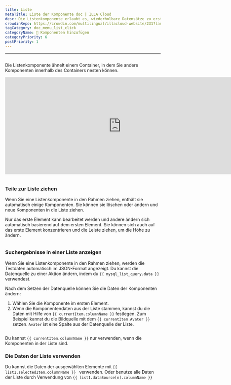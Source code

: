 ```yaml
---
title: Liste
metaTitle: Liste der Komponente doc | ILLA Cloud
desc: Die Listenkomponente erlaubt es, wiederholbare Datensätze zu erstellen, deren Aussehen und Gefühl von Ihnen definiert werden.
crowdinRepo: https://crowdin.com/multilingual/illacloud-website/231?languages=de&filter=basic&value=0
tagCategory: doc_menu_list_click
categoryName: 🧬 Komponenten hinzufügen
categoryPriority: 6
postPriority: 1
---
```


* * *

## <h2 hidden>Liste</h2>

Die Listenkomponente ähnelt einem Container, in dem Sie andere Komponenten innerhalb des Containers nesten können.

<iframe width="750" height="315" src="https://www.youtube.com/embed/5rtzkJxEe5o" title="How to use List Component in ILLA Cloud? ILLA Tutorial." frameborder="0" allow="accelerometer; autoplay; clipboard-write; encrypted-media; gyroscope; picture-in-picture; web-share" allowfullscreen></iframe>

<img
  src='https://cdn.illacloud.com/official-website/img/docs/assemble/list.png'
  alt=""
/>

### Teile zur Liste ziehen

Wenn Sie eine Listenkomponente in den Rahmen ziehen, enthält sie automatisch einige Komponenten. Sie können sie löschen oder ändern und neue Komponenten in die Liste ziehen. 

Nur das erste Element kann bearbeitet werden und andere ändern sich automatisch basierend auf dem ersten Element. Sie können sich auch auf das erste Element konzentrieren und die Leiste ziehen, um die Höhe zu ändern.

<img
  src='https://cdn.illacloud.com/official-website/img/docs/assemble/list1.png'
  alt=""
/>

### Suchergebnisse in einer Liste anzeigen

Wenn Sie eine Listenkomponente in den Rahmen ziehen, werden die Testdaten automatisch im JSON-Format angezeigt. Du kannst die Datenquelle zu einer Aktion ändern, indem du `{{ mysql_list_query.data }} ` verwendest. 

Nach dem Setzen der Datenquelle können Sie die Daten der Komponenten ändern:

1.  Wählen Sie die Komponente im ersten Element. 
2.  Wenn die Komponentendaten aus der Liste stammen, kannst du die Daten mit Hilfe von `{{ currentItem.columnName }}` festlegen. Zum Beispiel kannst du die Bildquelle mit dem `{{ currentItem.Avater }} `setzen. `Avater` ist eine Spalte aus der Datenquelle der Liste.

<img
  src='https://cdn.illacloud.com/official-website/img/docs/assemble/list2.png'
  alt=""
/>

Du kannst `{{ currentItem.columnName }}` nur verwenden, wenn die Komponenten in der Liste sind. 

### Die Daten der Liste verwenden

Du kannst die Daten der ausgewählten Elemente mit `{{ list1.selectedItem.columnName }} ` verwenden. Oder benutze alle Daten der Liste durch Verwendung von `{{ list1.dataSource[n].columnName }}`

<img
  src='https://cdn.illacloud.com/official-website/img/docs/assemble/list3.png'
  alt=""
/>

